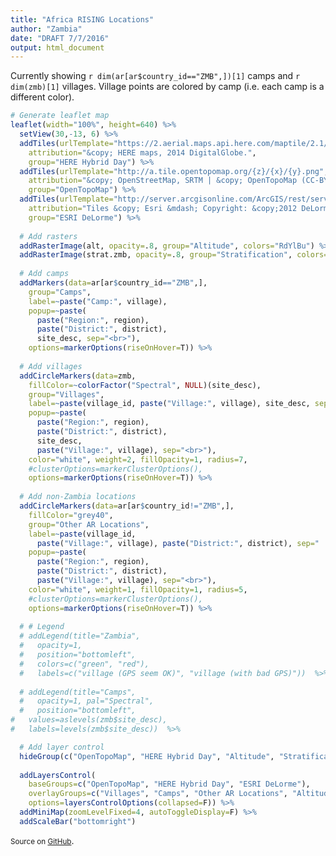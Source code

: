 ```yaml
---
title: "Africa RISING Locations"
author: "Zambia"
date: "DRAFT 7/7/2016"
output: html_document
---
```


Currently showing `r dim(ar[ar$country_id=="ZMB",])[1]` camps and `r dim(zmb)[1]` villages. Village points are colored by camp (i.e. each camp is a different color).


```r

# Generate leaflet map
leaflet(width="100%", height=640) %>%
  setView(30,-13, 6) %>%
  addTiles(urlTemplate="https://2.aerial.maps.api.here.com/maptile/2.1/maptile/newest/hybrid.day/{z}/{x}/{y}/256/png8?app_id=ViVS62MmsdTJSzwXMlHb&app_code=bsODmSCzkVqEMR8TnGPHdw",
    attribution="&copy; HERE maps, 2014 DigitalGlobe.",
    group="HERE Hybrid Day") %>%
  addTiles(urlTemplate="http://a.tile.opentopomap.org/{z}/{x}/{y}.png",
    attribution="&copy; OpenStreetMap, SRTM | &copy; OpenTopoMap (CC-BY-SA)",
    group="OpenTopoMap") %>%
  addTiles(urlTemplate="http://server.arcgisonline.com/ArcGIS/rest/services/Specialty/DeLorme_World_Base_Map/MapServer/tile/{z}/{y}/{x}",
    attribution="Tiles &copy; Esri &mdash; Copyright: &copy;2012 DeLorme",
    group="ESRI DeLorme") %>%
  
  # Add rasters
  addRasterImage(alt, opacity=.8, group="Altitude", colors="RdYlBu") %>%
  addRasterImage(strat.zmb, opacity=.8, group="Stratification", colors=pal.elev) %>%
  
  # Add camps
  addMarkers(data=ar[ar$country_id=="ZMB",],
    group="Camps",
    label=~paste("Camp:", village),
    popup=~paste(
      paste("Region:", region), 
      paste("District:", district), 
      site_desc, sep="<br>"),    
    options=markerOptions(riseOnHover=T)) %>%
  
  # Add villages
  addCircleMarkers(data=zmb,
    fillColor=~colorFactor("Spectral", NULL)(site_desc), 
    group="Villages",
    label=~paste(village_id, paste("Village:", village), site_desc, sep=" | "), 
    popup=~paste(
      paste("Region:", region), 
      paste("District:", district), 
      site_desc,
      paste("Village:", village), sep="<br>"),
    color="white", weight=2, fillOpacity=1, radius=7,
    #clusterOptions=markerClusterOptions(),
    options=markerOptions(riseOnHover=T)) %>%
  
  # Add non-Zambia locations
  addCircleMarkers(data=ar[ar$country_id!="ZMB",],
    fillColor="grey40", 
    group="Other AR Locations",
    label=~paste(village_id, 
      paste("Village:", village), paste("District:", district), sep=" | "), 
    popup=~paste(
      paste("Region:", region), 
      paste("District:", district),
      paste("Village:", village), sep="<br>"),
    color="white", weight=1, fillOpacity=1, radius=5,
    #clusterOptions=markerClusterOptions(),
    options=markerOptions(riseOnHover=T)) %>%    
  
  # # Legend
  # addLegend(title="Zambia",
  #   opacity=1,
  #   position="bottomleft", 
  #   colors=c("green", "red"),
  #   labels=c("village (GPS seem OK)", "village (with bad GPS)"))  %>%
  
  # addLegend(title="Camps",
  #   opacity=1, pal="Spectral",
  #   position="bottomleft", 
#   values=aslevels(zmb$site_desc),
#   labels=levels(zmb$site_desc))  %>%  

  # Add layer control
  hideGroup(c("OpenTopoMap", "HERE Hybrid Day", "Altitude", "Stratification")) %>%
  
  addLayersControl(
    baseGroups=c("OpenTopoMap", "HERE Hybrid Day", "ESRI DeLorme"),
    overlayGroups=c("Villages", "Camps", "Other AR Locations", "Altitude", "Stratification"),
    options=layersControlOptions(collapsed=F)) %>%
  addMiniMap(zoomLevelFixed=4, autoToggleDisplay=F) %>%
  addScaleBar("bottomright")


```


<small>Source on [GitHub](https://github.com/harvestchoice/hc-shiny/tree/master/ar)</small>.

